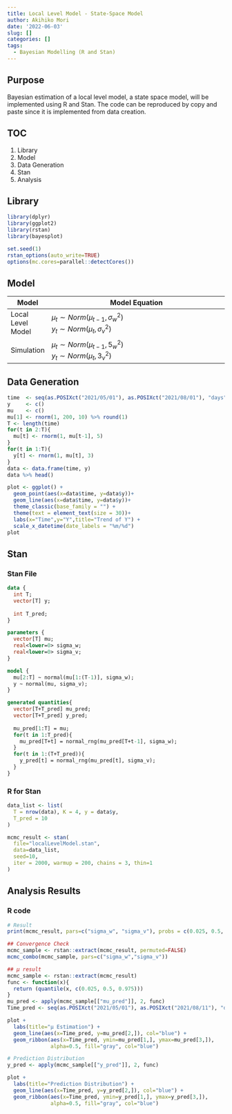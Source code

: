 ```yaml
---
title: Local Level Model - State-Space Model
author: Akihiko Mori
date: '2022-06-03'
slug: []
categories: []
tags:
  - Bayesian Modelling (R and Stan)
---
```

## Purpose
Bayesian estimation of a local level model, a state space model, 
will be implemented using R and Stan. 
The code can be reproduced by copy and paste since it is implemented from data creation.

## TOC
1. Library
2. Model
3. Data Generation
4. Stan
5. Analysis

## Library
```r
library(dplyr)
library(ggplot2)
library(rstan)
library(bayesplot)

set.seed(1)
rstan_options(auto_write=TRUE)
options(mc.cores=parallel::detectCores())
```

## Model
| Model | Model Equation |
|-------|----------------------------------|
| Local Level Model| $\mu_t \sim Norm\left(\mu_{t-1},\sigma^2_w\right)$ <br /> $y_t \sim Norm\left(\mu_t,\sigma^2_v\right)$<br />|
| Simulation| $\mu_t \sim Norm\left(\mu_{t-1},5^2_w\right)$ <br /> $y_t \sim Norm\left(\mu_t,3^2_v\right)$<br />|

## Data Generation
```r
time  <- seq(as.POSIXct("2021/05/01"), as.POSIXct("2021/08/01"), "days")
y     <- c()
mu    <- c()
mu[1] <- rnorm(1, 200, 10) %>% round(1)
T <- length(time)
for(t in 2:T){
  mu[t] <- rnorm(1, mu[t-1], 5)
}
for(t in 1:T){
  y[t] <- rnorm(1, mu[t], 3) 
}
data <- data.frame(time, y)
data %>% head()

plot <- ggplot() +
  geom_point(aes(x=data$time, y=data$y))+
  geom_line(aes(x=data$time, y=data$y))+
  theme_classic(base_family = "") +
  theme(text = element_text(size = 30))+
  labs(x="Time",y="Y",title="Trend of Y") +
  scale_x_datetime(date_labels = "%m/%d")
plot
```

## Stan
### Stan File
```stan
data {
  int T;
  vector[T] y;
  
  int T_pred;
}

parameters {
  vector[T] mu;
  real<lower=0> sigma_w;
  real<lower=0> sigma_v;
}

model {
  mu[2:T] ~ normal(mu[1:(T-1)], sigma_w);
  y ~ normal(mu, sigma_v);
}

generated quantities{
  vector[T+T_pred] mu_pred;
  vector[T+T_pred] y_pred;
  
  mu_pred[1:T] = mu;
  for(t in 1:T_pred){
    mu_pred[T+t] = normal_rng(mu_pred[T+t-1], sigma_w);
  }
  for(t in 1:(T+T_pred)){
    y_pred[t] = normal_rng(mu_pred[t], sigma_v);
  }
}
```

### R for Stan
```r
data_list <- list(
  T = nrow(data), K = 4, y = data$y,
  T_pred = 10
)

mcmc_result <- stan(
  file="localLevelModel.stan",
  data=data_list,
  seed=10,
  iter = 2000, warmup = 200, chains = 3, thin=1
)
```

## Analysis Results
### R code
```r
# Result
print(mcmc_result, pars=c("sigma_w", "sigma_v"), probs = c(0.025, 0.5, 0.975))

## Convergence Check
mcmc_sample <- rstan::extract(mcmc_result, permuted=FALSE)
mcmc_combo(mcmc_sample, pars=c("sigma_w","sigma_v"))

## μ result
mcmc_sample <- rstan::extract(mcmc_result)
func <- function(x){
  return (quantile(x, c(0.025, 0.5, 0.975)))
}
mu_pred <- apply(mcmc_sample[["mu_pred"]], 2, func)
Time_pred <- seq(as.POSIXct("2021/05/01"), as.POSIXct("2021/08/11"), "days")

plot + 
  labs(title="μ Estimation") +
  geom_line(aes(x=Time_pred, y=mu_pred[2,]), col="blue") + 
  geom_ribbon(aes(x=Time_pred, ymin=mu_pred[1,], ymax=mu_pred[3,]), 
              alpha=0.5, fill="gray", col="blue")

# Prediction Distribution
y_pred <- apply(mcmc_sample[["y_pred"]], 2, func)

plot +
  labs(title="Prediction Distribution") +
  geom_line(aes(x=Time_pred, y=y_pred[2,]), col="blue") + 
  geom_ribbon(aes(x=Time_pred, ymin=y_pred[1,], ymax=y_pred[3,]), 
              alpha=0.5, fill="gray", col="blue")
```